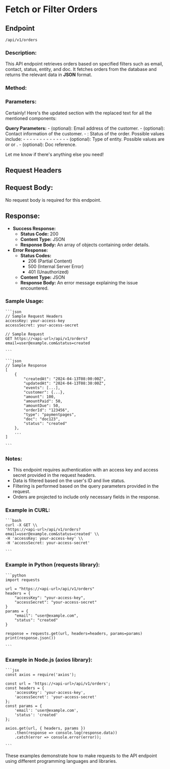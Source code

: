 # Fetch or Filter Orders


## Endpoint
```
/api/v1/orders
```

### Description:

This API endpoint retrieves orders based on specified filters such as email, contact, status, entity, and doc. It fetches orders from the database and returns the relevant data in **JSON** format.

### Method:

<GETBadge/>

### Parameters:

Certainly! Here's the updated section with the replaced text for all the mentioned components:

**Query Parameters:**
    - <Highlight text="email"/> (optional): Email address of the customer.
    - <Highlight text="contact"/> (optional): Contact information of the customer.
    - <Highlight text="status"/> : Status of the order. Possible values include:
        - <Highlight text="authorized"/>
        - <Highlight text="attempted"/>
        - <Highlight text="failed"/>
        - <Highlight text="paid"/>
        - <Highlight text="refund.initiated"/>
        - <Highlight text="refunded"/>
        - <Highlight text="refund.failed"/>
        - <Highlight text="refund.speed_changed"/>
        - <Highlight text="disputed"/>
        - <Highlight text="dispute.won"/>
        - <Highlight text="dispute.loss"/>
        - <Highlight text="hold"/>
        - <Highlight text="settled"/>
    - <Highlight text="entity"/> (optional): Type of entity. Possible values are <Highlight text="paymentpages"/> or <Highlight text="paymentlinks"/> or <Highlight text="checkout_carts"/>.
    - <Highlight text="doc"/> (optional): Doc reference.

Let me know if there's anything else you need!

## Request Headers

<AccessKeyAndSec/>

## Request Body:

No request body is required for this endpoint.

## Response:

- **Success Response:**
    - **Status Code:** 200
    - **Content Type:** JSON
    - **Response Body:** An array of objects containing order details.
- **Error Response:**
    - **Status Codes:**
        - 206 (Partial Content)
        - 500 (Internal Server Error)
        - 401 (Unauthorized)
    - **Content Type:** JSON
    - **Response Body:** An error message explaining the issue encountered.

### Sample Usage:

    ```json
    // Sample Request Headers
    accessKey: your-access-key
    accessSecret: your-access-secret

    // Sample Request
    GET https://<api-url>/api/v1/orders?email=user@example.com&status=created

    ```

    ```json
    // Sample Response
    [
        {
            "createdAt": "2024-04-13T08:00:00Z",
            "updatedAt": "2024-04-13T08:30:00Z",
            "events": [...],
            "customer": {...},
            "amount": 100,
            "amountPaid": 50,
            "amountDue": 50,
            "orderId": "123456",
            "type": "paymentpages",
            "doc": "doc123",
            "status": "created"
        },
        ...
    ]

    ```

### Notes:

- This endpoint requires authentication with an access key and access secret provided in the request headers.
- Data is filtered based on the user's ID and live status.
- Filtering is performed based on the query parameters provided in the request.
- Orders are projected to include only necessary fields in the response.

### Example in CURL:

    ```bash
    curl -X GET \\
    'https://<api-url>/api/v1/orders?email=user@example.com&status=created' \\
    -H 'accessKey: your-access-key' \\
    -H 'accessSecret: your-access-secret'

    ```

### Example in Python (requests library):

    ```python
    import requests

    url = "https://<api-url>/api/v1/orders"
    headers = {
        "accessKey": "your-access-key",
        "accessSecret": "your-access-secret"
    }
    params = {
        "email": "user@example.com",
        "status": "created"
    }

    response = requests.get(url, headers=headers, params=params)
    print(response.json())

    ```

### Example in Node.js (axios library):

    ```jsx
    const axios = require('axios');

    const url = 'https://<api-url>/api/v1/orders';
    const headers = {
        'accessKey': 'your-access-key',
        'accessSecret': 'your-access-secret'
    };
    const params = {
        'email': 'user@example.com',
        'status': 'created'
    };

    axios.get(url, { headers, params })
        .then(response => console.log(response.data))
        .catch(error => console.error(error));

    ```

These examples demonstrate how to make requests to the API endpoint using different programming languages and libraries.
